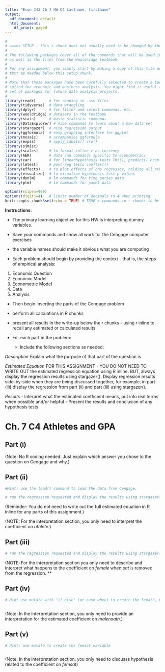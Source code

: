 ```yaml
---
title: "Econ 343 Ch 7 HW C4 Lastname, firstname"
output:
  pdf_document: default
  html_document:
    df_print: paged
---
```


```r
#
# ===>> SETUP - this r-chunk does not usually need to be changed by the student.
#
# The following packages cover all of the commands that will be used in this class,
# as well as the files from the Wooldridge textbook.
# 
# For any assignment, you simply start by making a copy of this file and add the R chunks and
# text as needed below this setup chunk. 
#
# Note that these packages have been carefully selected to create a toolkit that is ideally
# suited for economic and business analysis. You might find it useful to keep this template and
# set of packages for future data analysis projects.
#
library(readr)      # for reading in .csv files
library(tidyverse)  # data wrangling
library(dplyr)      # for filter and select commands. etc.
library(wooldridge) # datasets in the textbook
library(stats)      # basic statistic commands
library(DataExplorer) # nice commands to learn about a new data set
library(stargazer)  # nice regression output
library(ggformula)  # easy graphing interface for ggplot
library(mosaic)     # accompanies ggformula
library(expss)      # apply_labels() cro()
library(sjmisc)
library(scales)     # to format inline r as currency
library(AER)        # data and commands specific to econometrics
library(car)        # for linearhypothesis tests lht(), predict() hccm() heterosced.
library(lmtest)     # post-reg tests coeftest()
library(effects)    # to plot effects of one regressor, holding all others constant
library(visualize)  # to visualize hypothesis test p-values
library(dynlm)      # lm commands for time series data
library(plm)        # lm commands for panel data

options(scipen=999)
options(digits=4)   # limits number of decimals to 4 when printing
knitr::opts_chunk$set(echo = TRUE) # TRUE = commands in r chunks to be echoed in outfile
```

**Instructions:**

- The primary learning objective for this HW is interpreting dummy variables.
- Save your commands and show all work for the Cengage computer exercises
- the variable names should make it obvious what you are computing

- Each problem should begin by providing the context - that is, the steps of empirical analysis:

1. Economic Question
2. Economic Model
3. Econometric Model
4. Data
5. Analysis

- Then begin inserting the parts of the Cengage problem
- perform all calcuations in R chunks
- present all results in the write-up below the r chunks - using r inline to recall any estimated or calculated results

- For each part in the problem:
  - Include the following sections as needed:


_Description_ Explain what the purpose of that part of the question is

_Estimated Equation_ FOR THIS ASSIGNMENT - YOU DO NOT NEED TO WRITE OUT the estimated regression equation using R inline. BUT, always display the regression results using stargazer(). Display regression results side-by-side when they are being discussed together, for example, in part (iii) display the regression from part (ii) and part (iii) using stargazer().

_Results_ 
    - Interpret what the estimated coefficient means, put into real terms when possible and/or helpful
    - Present the results and conclusion of any hypothesis tests

# Ch. 7 C4 Athletes and GPA

## Part (i)

(Note: No R coding needed. Just explain which answer you chose to the question on Cengage and why.)

## Part (ii)
``` r

#Hint: use the load() command to load the data from Cengage.

# run the regression requested and display the results using stargazer()

```
(Reminder: You do not need to write out the full estimated equation in R inline for any parts of this assignment.)

(NOTE: For the interpretation section, you only need to interpret the coefficient on *athlete*.)

## Part (iii)
``` r
# run the regression requested and display the results using stargazer()


```

(NOTE: For the interpretation section you only need to describe and interpret what happens to the coefficient on *female* when *sat* is removed from the regression. ** 


## Part (iv)
``` r

# Hint use mutate with "if_else" (or case_when) to create the femath, maleath, and malenoath variables



```

(Note: In the interpretation section, you only need to provide an interpretation for the estimated coefficient on *malenoath*.)


## Part (v)

``` r
# Hint: use mutate to create the femsat variable



```

(Note: In the interpretation section, you only need to discusss hypothesis related to the coefficient on *femsat*)

